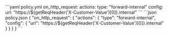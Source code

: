 

<CodeGroup>
```yaml policy.yml
on_http_request:
  actions:
    type: "forward-internal"
    config:
      url: "https://${getReqHeader('X-Customer-Value')[0]}.internal"
```
```json policy.json
{
  "on_http_request": {
    "actions": {
      "type": "forward-internal",
      "config": {
        "url": "https://${getReqHeader('X-Customer-Value')[0]}.internal"
      }
    }
  }
}
```
</CodeGroup>
